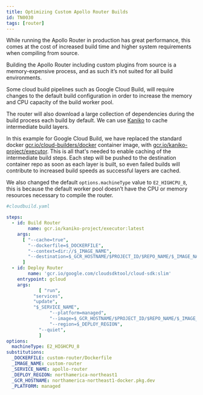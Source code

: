 ```yaml
---
title: Optimizing Custom Apollo Router Builds
id: TN0030
tags: [router]
---
```


While running the Apollo Router in production has great performance, this comes at the cost of increased build time and higher system requirements when compiling from source.

Building the Apollo Router including custom plugins from source is a memory-expensive process, and as such it’s not suited for all build environments.

Some cloud build pipelines such as Google Cloud Build, will require changes to the default build configuration in order to increase the memory and CPU capacity of the build worker pool.

The router will also download a large collection of dependencies during the build process each build by default. We can use [Kaniko](https://github.com/GoogleContainerTools/kaniko) to cache intermediate build layers.

In this example for Google Cloud Build, we have replaced the standard docker [gcr.io/cloud-builders/docker](http://gcr.io/cloud-builders/docker) container image, with [gcr.io/kaniko-project/executor](http://gcr.io/kaniko-project/executor).
This is all that's needed to enable caching of the intermediate build steps. Each step will be pushed to the destination container repo as soon as each layer is built, so even failed builds will contribute to increased build speeds as successful layers are cached. 

We also changed the default `options.machineType` value to `E2_HIGHCPU_8`, this is because the default worker pool doesn’t have the CPU or memory resources necessary to compile the router.

```yaml
#cloudbuild.yaml

steps:
  - id: Build Router
		name: gcr.io/kaniko-project/executor:latest
    args:
      [ "--cache=true",
        "--dockerfile=$_DOCKERFILE",
        "--context=dir://$_IMAGE_NAME",
        "--destination=$_GCR_HOSTNAME/$PROJECT_ID/$REPO_NAME/$_IMAGE_NAME:$COMMIT_SHA",
      ]
  - id: Deploy Router
		name: 'gcr.io/google.com/cloudsdktool/cloud-sdk:slim'
    entrypoint: gcloud
    args:
			[ "run",
	      "services",
	      "update",
	      "$_SERVICE_NAME",
				"--platform=managed",
				"--image=$_GCR_HOSTNAME/$PROJECT_ID/$REPO_NAME/$_IMAGE_NAME:$COMMIT_SHA",
				"--region=$_DEPLOY_REGION",
		    "--quiet",
			]
options:
  machineType: E2_HIGHCPU_8
substitutions:
  _DOCKERFILE: custom-router/Dockerfile
  _IMAGE_NAME: custom-router
  _SERVICE_NAME: apollo-router
  _DEPLOY_REGION: northamerica-northeast1
  _GCR_HOSTNAME: northamerica-northeast1-docker.pkg.dev
  _PLATFORM: managed
```
